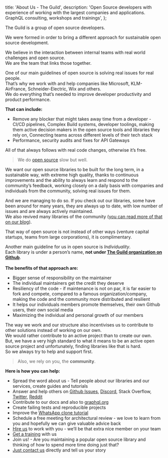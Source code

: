 
  title: 'About Us - The Guild',
  description:
    'Open Source developers with experience of working with the largest companies and applications. GraphQL consulting, workshops and trainings',
};


The Guild is a group of open source developers.

We were formed in order to bring a different approach for sustainable open source development.

We believe in the interaction between internal teams with real world challenges and open source.<br/>
We are the team that links those together.

One of our main guidelines of open source is solving real issues for real people.<br/>
That’s why we work with and help companies like Microsoft, KLM-AirFrance, Schneider-Electric, Wix and others.<br/>
We do everything that’s needed to improve developer productivity and product performance.

**That can include:**

- Remove any blocker that might takes away time from a developer - CI/CD pipelines, Complex Build systems, developer toolings, making them active decision makers in the open source tools and libraries they rely on, Connecting teams across different levels of their tech stack
- Performance, security audits and fixes for API Gateways

All of that always follows with real code changes, otherwise it’s free.

> We do [open source](/open-source) slow but well.

We want our open source libraries to be built for the long term, in a sustainable way, with extreme high quality, thanks to continuous improvements and the ability to always learn and respond to the community’s feedback, working closely on a daily basis with companies and individuals from the community, solving real issues for them.

And we are managing to do so. If you check out our libraries, some have been around for many years, they are always up to date, with low number of issues and are always actively maintained.<br/>
We also revived many libraries of the community ([you can read more of that on our blog](/blog)).

That way of open source is not instead of other ways (venture capital startups, teams from large corporations), it is complimentary.

Another main guideline for us in open source is _Individuality_.<br/>
Each library is under a person’s name, **not under [The Guild organization on Github](https://github.com/the-guild-org)**.<br/>  
**The benefits of that approach are:**

- Bigger sense of responsibility on the maintainer
- The individual maintainers get the credit they deserve
- Resiliency of the code - if maintenance is not on par, it is far easier to fork and compete, compared to a famous organization/company, making the code and the community more distributed and resilient
- It helps our individuals members promote themselves, their own Github users, their own social media
- Maximizing the individual and personal growth of our members

The way we work and our structure also incentivises us to contribute to other solutions instead of working on our own.<br/>
We would rather contribute to an active project than to create our own.<br/>
But, we have a very high standard to what it means to be an active open source project and unfortunately, finding libraries like that is hard.<br/>
So we always try to help and support first.

> Also, we rely on you, the **community**.

**Here is how you can help:**

- Spread the word about us - Tell people about our libraries and our services, create guides and tutorials
- Answer and help others on [Github Issues](https://github.com/the-guild-org), [Discord](https://discordapp.com/invite/xud7bH9), Stack Overflow, [Twitter](https://twitter.com/TheGuildDev), [Reddit](https://www.reddit.com/r/graphql/)
- Contribute to our docs and also to [graphql.org](https://graphql.org)
- Create failing tests and reproducible projects
- Improve the [WhatsApp clone tutorial](https://www.tortilla.academy/Urigo/WhatsApp-Clone-Tutorial/master)
- Schedule a free meeting for architectural review - we love to learn from you and hopefully we can give valuable advice back
- [Hire us](/services) to work with you - we’ll be that extra nice member on your team
- [Get a training](/services) with us
- Join us! - Are you maintaining a popular open source library and thinking of how to spend more time doing just that?
- [Just contact us](/contact) directly and tell us your story
